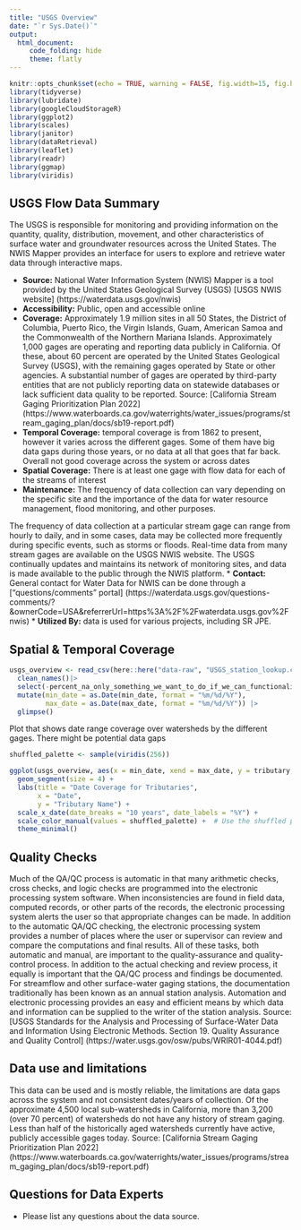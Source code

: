 ```yaml
---
title: "USGS Overview"
date: "`r Sys.Date()`"
output:
  html_document:
     code_folding: hide
     theme: flatly
---
```



```r
knitr::opts_chunk$set(echo = TRUE, warning = FALSE, fig.width=15, fig.height=10)
library(tidyverse)
library(lubridate)
library(googleCloudStorageR)
library(ggplot2)
library(scales)
library(janitor)
library(dataRetrieval)
library(leaflet)
library(readr)
library(ggmap)
library(viridis)
```

## USGS Flow Data Summary 
The USGS is responsible for monitoring and providing information on the quantity, quality, distribution, movement, and other characteristics of surface water and groundwater resources across the United States. The NWIS Mapper provides an interface for users to explore and retrieve water data through interactive maps.

* **Source:** National Water Information System (NWIS) Mapper is a tool provided by the United States Geological Survey (USGS) [USGS NWIS website] (https://waterdata.usgs.gov/nwis)
* **Accessibility:** Public, open and accessible online
* **Coverage:**  Approximately 1.9 million sites in all 50 States, the District of Columbia, Puerto Rico, the Virgin Islands, Guam, American Samoa and the Commonwealth of the Northern Mariana Islands.
Approximately 1,000 gages are operating and reporting data publicly in California. Of these, about 60 percent are operated by the United States Geological Survey (USGS), with the remaining gages operated by State or other agencies. A substantial number of gages are operated by third-party entities that are not publicly reporting data on statewide databases or lack sufficient data quality to be reported. Source: [California Stream Gaging Prioritization Plan 2022] (https://www.waterboards.ca.gov/waterrights/water_issues/programs/stream_gaging_plan/docs/sb19-report.pdf)
* **Temporal Coverage:** temporal coverage is from 1862 to present, however it varies across the different gages. Some of them have big data gaps during those years, or no data at all that goes that far back. Overall not good coverage across the system or across dates
* **Spatial Coverage:** There is at least one gage with flow data for each of the streams of interest 
* **Maintenance:** The frequency of data collection can vary depending on the specific site and the importance of the data for water resource management, flood monitoring, and other purposes.

The frequency of data collection at a particular stream gage can range from hourly to daily, and in some cases, data may be collected more frequently during specific events, such as storms or floods. Real-time data from many stream gages are available on the USGS NWIS website.
The USGS continually updates and maintains its network of monitoring sites, and data is made available to the public through the NWIS platform.
* **Contact:** General contact for Water Data for NWIS can be done through a ["questions/comments" portal] (https://waterdata.usgs.gov/questions-comments/?&ownerCode=USA&referrerUrl=https%3A%2F%2Fwaterdata.usgs.gov%2Fnwis) 
* **Utilized By:** data is used for various projects, including SR JPE. 


## Spatial & Temporal Coverage
```r
usgs_overview <- read_csv(here::here("data-raw", "USGS_station_lookup.csv")) |> 
  clean_names()|>
  select(-percent_na_only_something_we_want_to_do_if_we_can_functionalize_this_process) |> 
  mutate(min_date = as.Date(min_date, format = "%m/%d/%Y"),
         max_date = as.Date(max_date, format = "%m/%d/%Y")) |> 
  glimpse()
```

Plot that shows date range coverage over watersheds by the different gages. There might be potential data gaps
```r
shuffled_palette <- sample(viridis(256))

ggplot(usgs_overview, aes(x = min_date, xend = max_date, y = tributary, yend = tributary, color = gage)) +
  geom_segment(size = 4) +
  labs(title = "Date Coverage for Tributaries",
       x = "Date",
       y = "Tributary Name") +
  scale_x_date(date_breaks = "10 years", date_labels = "%Y") +
  scale_color_manual(values = shuffled_palette) +  # Use the shuffled palette
  theme_minimal()

```

## Quality Checks 

Much of the QA/QC process is automatic in that many arithmetic checks, cross checks, and logic checks are programmed into the electronic processing system software. When inconsistencies are found in field data, computed records, or other parts of the
records, the electronic processing system alerts the user so that appropriate changes can be made. In addition to the
automatic QA/QC checking, the electronic processing system provides a number of places where the user or supervisor can review and compare the computations and final results. All of these tasks, both automatic and manual, are important to the quality-assurance and quality-control process. In addition to the actual checking and review process, it equally is important that the QA/QC process and findings be documented. For streamflow and other surface-water gaging stations, the documentation traditionally has been known as an annual station analysis. Automation and electronic processing provides an easy and efficient means by which data and information can be supplied to the writer of the station analysis.
Source: [USGS Standards for the Analysis and Processing of Surface-Water Data and Information Using Electronic Methods. Section 19. Quality Assurance and Quality Control] (https://water.usgs.gov/osw/pubs/WRIR01-4044.pdf)

## Data use and limitations 
This data can be used and is mostly reliable, the limitations are data gaps across the system and not consistent dates/years of collection. Of the approximate 4,500 local sub-watersheds in California, more than 3,200 (over 70 percent) of
watersheds do not have any history of stream gaging. Less than half of the historically aged watersheds currently have active, publicly accessible gages today. Source: [California Stream Gaging Prioritization Plan 2022] (https://www.waterboards.ca.gov/waterrights/water_issues/programs/stream_gaging_plan/docs/sb19-report.pdf)

## Questions for Data Experts 
- Please list any questions about the data source. 

